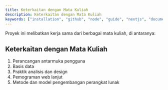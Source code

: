 ```yaml
---
title: Keterkaitan dengan Mata Kuliah
description: Keterkaitan dengan Mata Kuliah
keywords: ["installation", "github", "node", "guide", "nextjs", "documents"]
---
```

Proyek ini melibatkan kerja sama dari berbagai mata kuliah, di antaranya:

## Keterkaitan dengan Mata Kuliah
1. Perancangan antarmuka pengguna
2. Basis data
3. Praktik analisis dan design
4. Pemograman web lanjut
5. Metode dan model pengembangan perangkat lunak

